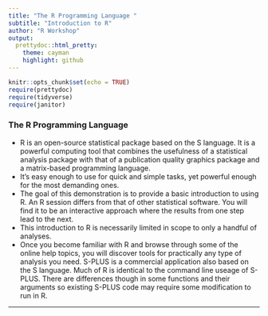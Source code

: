 ```yaml
---
title: "The R Programming Language "
subtitle: "Introduction to R"
author: "R Workshop"
output:
  prettydoc::html_pretty:
    theme: cayman
    highlight: github
---
```


```r
knitr::opts_chunk$set(echo = TRUE)
require(prettydoc)
require(tidyverse)
require(janitor)
```


### The R Programming Language

* R is an open-source statistical package based on the S language. It is a powerful computing tool that combines the usefulness of a statistical analysis package with that of a publication quality graphics package and a matrix-based programming language. 
* It's easy enough to use for quick and simple tasks, yet powerful enough for the most demanding ones. 
* The goal of this demonstration is to provide a basic introduction to using R. An R session differs from that of other statistical software. You will find it to be an interactive approach where the results from one step lead to the next. 
* This introduction to R is necessarily limited in scope to only a handful of analyses. 
* Once you become familiar with R and browse through some of the online help topics, you will discover tools for practically any type of analysis you need. S-PLUS is a commercial application also based on the S language. Much of R is identical to the command line useage of S-PLUS. There are differences though in some functions and their arguments so existing S-PLUS code may require some modification to run in R. 

-----------------------------------------------------------------------------------------------------------
